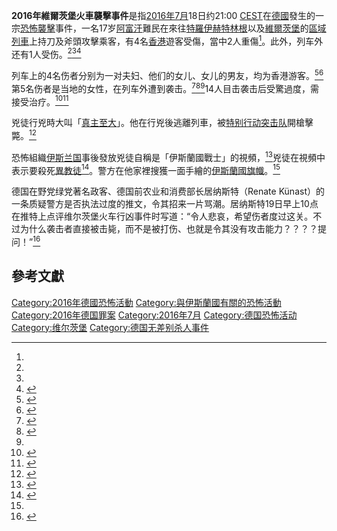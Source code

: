 {{Infobox civilian attack
| title = 維爾茨堡火車襲擊事件
| partof = 
| image = RB Treuchtlingen-Gemünden.jpg
| image_size = 
| alt = 
| caption = 出事列車的同類列車
| map = 
| map_size = 
| map_alt = 
| map_caption = 
| location = [[德国|德国]]巴伐利亚[[維爾茨堡|維爾茨堡]]
| target = 
| coordinates = {{coord|49.75611|N|9.97061|E|region:DE-BY_type:event|display=title,inline}}
| date =  {{start date|2016|07|18|df=yes}}
| time = 21:00
| timezone = [[Central_European_Summer_Time|CEST]]
| type = 刺杀袭击、砍人袭击
| fatalities = 1（凶徒）
| injuries = 5
| victims = <!-- or | victim = -->
| perp =
| assailants = Riaz Khan Ahmadzai，又名Muhammad Riyad 
 | susperps = <!-- or | susperp = -->
| weapons = 斧头、刀具
| numparts = <!-- or | numpart = -->
| dfens = <!-- or | dfen = -->
| motive =
| website = <!-- {{URL|example.com}} -->
}}

'''2016年維爾茨堡火車襲擊事件'''是指[[2016年7月|2016年7月]]18日约21:00 [[CEST|CEST]]在[[德國|德國]]發生的一宗[[恐怖襲擊|恐怖襲擊]]事件，一名17岁[[阿富汗|阿富汗]]難民在來往[[特羅伊赫特林根|特羅伊赫特林根]]以及[[維爾茨堡|維爾茨堡]]的[[區域列車|區域列車]]上持刀及斧頭攻擊乘客，有4名[[香港|香港]]遊客受傷，當中2人重傷<ref name=yahoo01/>。此外，列车外还有1人受伤。<ref name="spiegel2"/><ref name="Suddeutsche1"/><ref name="NYTimes1">{{cite news | title=ISIS claims responsibility for ax attack on German train | publisher= New York Times | url=http://www.nytimes.com/2016/07/20/world/europe/germany-train-ax-attack.html | date=19 July 2016|accessdate=19 July 2016}}</ref>

列车上的4名伤者分别为一对夫妇、他们的女儿、女儿的男友，均为香港游客。<ref name="BBCfam">{{cite web|title=Germany axe attack: Assault on train in Wurzburg injured HK family|url=http://www.bbc.com/news/world-europe-36827725|publisher=BBC|date=19 July 2016|accessdate=19 July 2016|archive-date=2016-07-21|archive-url=https://web.archive.org/web/20160721130632/http://www.bbc.com/news/world-europe-36827725|dead-url=no}}</ref><ref name="thelocal19">{{cite web|title=Hand-painted Isis flag 'found in room of train attacker'|url=http://www.thelocal.de/20160718/several-injured-in-knife-attack-on-bavarian-regional-train|publisher=thelocal.de|date=19 July 2016|accessdate=19 July 2016|archive-date=2016-07-21|archive-url=https://web.archive.org/web/20160721081715/http://www.thelocal.de/20160718/several-injured-in-knife-attack-on-bavarian-regional-train|dead-url=no}}</ref>第5名伤者是当地的女性，在列车外遭到袭击。<ref name="spiegel2">{{cite web|title=Angriffe mit Vernichtungswillen|url=http://spiegel.de/panorama/justiz/a-1103754.html|publisher=[[Der_Spiegel|Der Spiegel]]|date=19 July 2016|accessdate=19 July 2016|archive-date=2019-09-12|archive-url=https://web.archive.org/web/20190912102910/https://www.spiegel.de/panorama/justiz/wuerzburg-angriffe-mit-vernichtungswillen-a-1103754.html|dead-url=no}}</ref><ref name="Suddeutsche1">{{cite web|title=Was wir über den Angriff bei Würzburg wissen - und was nicht|url=http://www.sueddeutsche.de/bayern/anschlag-auf-zugreisende-was-wir-ueber-den-angriff-bei-wuerzburg-wissen-und-was-nicht-1.3084902|publisher=[[Süddeutsche_Zeitung|Süddeutsche Zeitung]]|date=19 July 2016|accessdate=19 July 2016|archive-date=2016-07-21|archive-url=https://web.archive.org/web/20160721193752/http://www.sueddeutsche.de/bayern/anschlag-auf-zugreisende-was-wir-ueber-den-angriff-bei-wuerzburg-wissen-und-was-nicht-1.3084902|dead-url=no}}</ref><ref name="NYTimes1"/>14人目击袭击后受驚過度，需接受治疗。<ref name="spiegel1">{{cite web|title=Mann attackiert Zugreisende mit Axt - vier Schwerverletzte|url=http://spiegel.de/panorama/justiz/a-1103596.html|publisher=[[Der_Spiegel|Der Spiegel]]|date=19 July 2016|accessdate=19 July 2016|archive-date=2019-09-12|archive-url=https://web.archive.org/web/20190912102910/https://www.spiegel.de/panorama/justiz/bei-wuerzburg-mann-attackiert-reisende-im-zug-mehrere-schwerverletzte-a-1103596.html|dead-url=no}}</ref><ref name="bbc1">{{cite web|title=Germany axe attack: Assault on train in Wurzburg|url=http://www.bbc.com/news/world-europe-36827725|website=bbc.com|publisher=BBC|date=19 July 2016|accessdate=19 July 2016|archive-date=2016-07-21|archive-url=https://web.archive.org/web/20160721130632/http://www.bbc.com/news/world-europe-36827725|dead-url=no}}</ref>

兇徒行兇時大叫「[[大赞辞|真主至大]]」。他在行兇後逃離列車，被[[特别行动突击队|特别行动突击队]]開槍擊斃。<ref>{{Cite news |url=http://www.dailymail.co.uk/news/article-3696410/Man-attacks-21-people-AXE-train-Germany-shot-police.html |title=ISIS German train axe attacker seen in video where he vows revenge for airstrikes |work=Daily Mail Online |date=2016-07-20 |accessdate=2016-07-20 |archive-date=2016-07-18 |archive-url=https://web.archive.org/web/20160718233659/http://www.dailymail.co.uk/news/article-3696410/Man-attacks-21-people-AXE-train-Germany-shot-police.html |dead-url=no }}</ref>

恐怖組織[[伊斯兰国|伊斯兰国]]事後發放兇徒自稱是「伊斯蘭國戰士」的視頻，<ref>{{Cite news |url=http://www.bbc.com/zhongwen/simp/world/2016/07/160719_germany_axe_attack_video |title=德国港人遇袭案：IS公布犯案少年视频 |work=BBC中文網 |date=2016-07-19 |accessdate=2016-07-20 |archive-date=2016-07-22 |archive-url=https://web.archive.org/web/20160722160313/http://www.bbc.com/zhongwen/simp/world/2016/07/160719_germany_axe_attack_video |dead-url=no }}</ref>兇徒在視頻中表示要殺死[[不信者#伊斯蘭教|異教徒]]<ref name=yahoo01>{{Cite news |url=https://hk.news.yahoo.com/%E6%B8%AF%E4%BA%BA%E7%81%AB%E8%BB%8A%E9%81%87%E8%A5%B2%E6%A1%88-%E5%85%87%E5%BE%92%E6%9B%BE%E6%8F%9A%E8%A8%80%E5%90%91%E7%95%B0%E6%95%99%E5%BE%92%E5%A0%B1%E5%BE%A9-011042860.html |title=港人德國火車遇襲案　兇徒曾揚言殺異教徒 |work=Yahoo 新聞香港 |date=2016-07-20 |accessdate=2016-07-20 |archive-date=2016-07-21 |archive-url=https://web.archive.org/web/20160721125642/https://hk.news.yahoo.com/%E6%B8%AF%E4%BA%BA%E7%81%AB%E8%BB%8A%E9%81%87%E8%A5%B2%E6%A1%88-%E5%85%87%E5%BE%92%E6%9B%BE%E6%8F%9A%E8%A8%80%E5%90%91%E7%95%B0%E6%95%99%E5%BE%92%E5%A0%B1%E5%BE%A9-011042860.html |dead-url=no }}</ref>。警方在他家裡搜獲一面手繪的[[伊斯兰国国旗|伊斯蘭國旗幟]]。<ref name=yahoo01/>

德国在野党绿党著名政客、德国前农业和消费部长居纳斯特（Renate Künast）的一条质疑警方是否执法过度的推文，令其招来一片骂潮。居纳斯特19日早上10点在推特上点评维尔茨堡火车行凶事件时写道：“令人悲哀，希望伤者度过这关。不过为什么袭击者直接被击毙，而不是被打伤、也就是令其没有攻击能力？？？？提问！”<ref >{{Cite news |url=http://www.dw.com/zh/%E5%BE%B7%E5%9B%BD%E7%81%AB%E8%BD%A6%E5%8F%91%E7%94%9F%E8%A1%8C%E5%87%B6%E4%BA%8B%E4%BB%B6-%E7%A4%BE%E4%BA%A4%E5%AA%92%E4%BD%93%E7%82%B8%E5%BC%80%E9%94%85/a-19409817 |title=德国火车发生行凶事件 社交媒体炸开锅 |work=德国之声 |date=2016-07-20 |accessdate=2016-07-25 |archive-date=2016-07-22 |archive-url=https://web.archive.org/web/20160722144226/http://www.dw.com/zh/%E5%BE%B7%E5%9B%BD%E7%81%AB%E8%BD%A6%E5%8F%91%E7%94%9F%E8%A1%8C%E5%87%B6%E4%BA%8B%E4%BB%B6-%E7%A4%BE%E4%BA%A4%E5%AA%92%E4%BD%93%E7%82%B8%E5%BC%80%E9%94%85/a-19409817 |dead-url=no }}</ref>

==參考文獻==
{{Reflist}}
{{ISIL}}

[[Category:2016年德國恐怖活動|Category:2016年德國恐怖活動]]
[[Category:與伊斯蘭國有關的恐怖活動|Category:與伊斯蘭國有關的恐怖活動]]
[[Category:2016年德国罪案|Category:2016年德国罪案]]
[[Category:2016年7月|Category:2016年7月]]
[[Category:德国恐怖活动|Category:德国恐怖活动]]
[[Category:维尔茨堡|Category:维尔茨堡]]
[[Category:德国无差别杀人事件|Category:德国无差别杀人事件]]